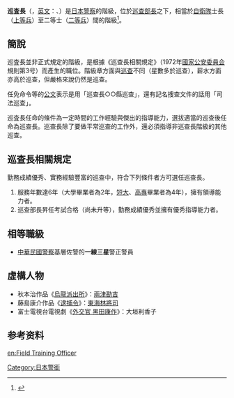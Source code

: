 '''巡査長'''（{{jpn|j=巡査長|hg=じゅんさちょう|rm=Jyunsachō|f=y}}，[[英文|英文]]：{{lang|en|Senior Police Officer}}、{{lang|en|Corporal}}）是[[日本警察|日本警察]]的階級，位於[[巡查部長|巡查部長]]之下，相當於[[自衛隊|自衛隊]]士長（[[上等兵|上等兵]]）至二等士（[[二等兵|二等兵]]）間的階級<ref>{{Cite web|url=http://www.mod.go.jp/pco/chiba/kaikyu.html |script-title=ja:自衛官の階級章、防衛記念章、精勤章、職種き章、各種き章等について紹介します |author={{lang|ja|自衛隊千葉地方協力本部}} |accessdate=2015-08-02 |archiveurl=https://archive.is/20170525163014/http://www.mod.go.jp/pco/chiba/kaikyu.html |archivedate=2017-05-25 |language=ja |deadurl=yes }}</ref>。

==簡說==
巡査長並非正式規定的階級，是根據《巡查長相關規定》（1972年[[國家公安委員会|國家公安委員会]]規則第3号）而產生的職位。階級章方面與[[巡查|巡查]]不同（星數多於巡查），薪水方面亦高於巡查，但嚴格來說仍然是巡查。

任免命令等的[[公文|公文]]表示是用「巡查長○○縣巡查」，還有記名捜查文件的話用「司法巡查」。

巡査長任命的條件為一定時間的工作經驗與傑出的指導能力，選拔適當的巡查後任命為巡查長。巡查長除了要做平常巡查的工作外，還必須指導非巡查長階級的其他巡查。

==巡查長相關規定==
勤務成績優秀、實務經驗豐富的巡查中，符合下列條件者方可選任巡查長。
# 服務年數達6年（大學畢業者為2年，[[短大|短大]]、[[高專|高專]]畢業者為4年），擁有領導能力者。 
# 巡查部長昇任考試合格（尚未升等），勤務成績優秀並擁有優秀指導能力者。

== 相等職級 ==
* [[中華民國警察|中華民國警察]]基層佐警的'''一線三星'''警正警員

== 虛構人物 ==
* 秋本治作品《[[烏龍派出所|烏龍派出所]]》：[[兩津勘吉|兩津勘吉]]
* 藤島康介作品《[[逮捕令_(漫画)|逮捕令]]》：[[東海林將司|東海林將司]]
* 富士電視台電視劇《[[外交官_黑田康作|外交官 黑田康作]]》：大垣利香子

==参考资料==
{{reflist}}

{{日本警察官階級}}

[[Category:日本警銜|Category:日本警銜]]

[[en:Field_Training_Officer|en:Field Training Officer]]